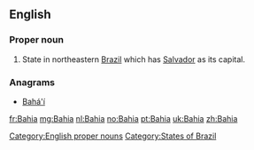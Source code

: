 {{also|bahía}}
==English==
{{wikipedia}}
===Proper noun===
{{en-proper noun}}

# State in northeastern [[Brazil]] which has [[Salvador]] as its capital.

===Anagrams===
* [[Bahá'í#English|Bahá'í]]

[[Category:English proper nouns]]
[[Category:States of Brazil]]

[[fr:Bahia]]
[[mg:Bahia]]
[[nl:Bahia]]
[[no:Bahia]]
[[pt:Bahia]]
[[uk:Bahia]]
[[zh:Bahia]]